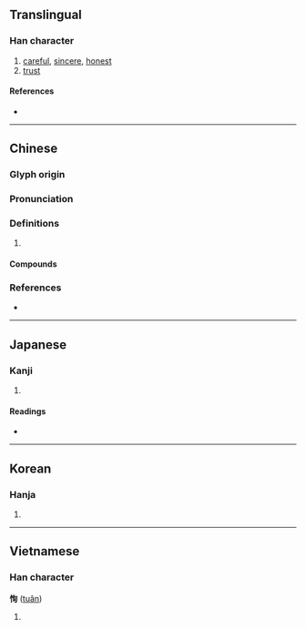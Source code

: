 {{character info/new}}
{{also|悛}}
==Translingual==

===Han character===
{{Han char|rn=61|rad=心|as=06|sn=9|four=97020|canj=PPA|ids=⿰忄旬}}

# [[careful]], [[sincere]], [[honest]]
# [[trust]]

====References====
* {{Han ref|kx=0383.180|dkj=10520|dj=0713.090|hdz=42297.080|uh=6042|ud=24642|bh=CECB|bd=52939}}

----

==Chinese==
{{zh-forms}}

===Glyph origin===
{{Han etym}}

===Pronunciation===
{{zh-pron
|m=xún
|c=seon1
|mn=sún
|mc=y
|oc=y
|cat=
}}

===Definitions===
{{zh-hanzi}}

# {{rfdef|zh}}

====Compounds====
{{zh-der|借寇恂|寇恂|恂恂|恂恂善誘|恂慄|恂目|恂達}}

===References===
* {{R:nan:thcwdq}}

----

==Japanese==

===Kanji===
{{ja-kanji|grade=|rs=心06}}

# {{defn|lang=ja|sort=心06}}

====Readings====
* {{ja-readings|on=[[じゅん]] (jun), [[しゅん]] (shun)|kun=[[まこと]] (makoto)}}

----

==Korean==

===Hanja===
{{ko-hanja|hangeul=[[순]], [[준]]|eumhun=|rv=sun, jun|mr=sun, chun|y=swun, cwun}}

# {{defn|lang=ko|sort=心06}}

----

==Vietnamese==

===Han character===
'''恂''' ([[tuân]])

# {{defn|lang=vi}}

{{cln|vi|Han tu}}